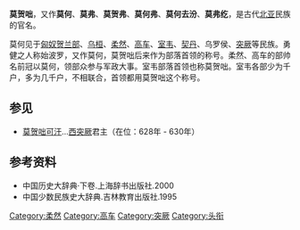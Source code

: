 '''莫贺咄'''，又作'''莫何'''、'''莫弗'''、'''莫贺弗'''、'''莫何弗'''、'''莫何去汾'''、'''莫弗纥'''，是古代[[北亚|北亚]]民族的官名。

莫何见于[[匈奴|匈奴]][[贺兰部|贺兰部]]、[[乌桓|乌桓]]、[[柔然|柔然]]、[[高车|高车]]、[[室韦|室韦]]、[[契丹|契丹]]、乌罗侯、[[突厥|突厥]]等民族。勇健之人称始波罗，又作莫何，莫贺咄后来作为部落首领的称号。柔然、高车的部帅名前冠以莫何，领部众参与军政大事。室韦部落首领也称莫贺咄。室韦各部少为千户，多为几千户，不相联合，首领都用莫贺咄这个称号。

== 参见 ==
* [[莫贺咄可汗|莫贺咄可汗]]…[[西突厥|西突厥]]君主（在位：628年 - 630年） 

== 参考资料 ==
* 中国历史大辞典·下卷.上海辞书出版社.2000
* 中国少数民族史大辞典.吉林教育出版社.1995

[[Category:柔然|Category:柔然]]
[[Category:高车|Category:高车]]
[[Category:突厥|Category:突厥]]
[[Category:头衔|Category:头衔]]